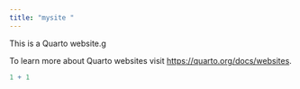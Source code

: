 ```yaml
---
title: "mysite "
---
```


This is a Quarto website.g

To learn more about Quarto websites visit <https://quarto.org/docs/websites>.

```r
1 + 1
```
